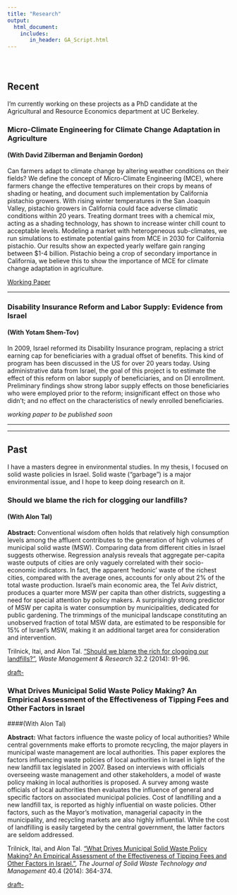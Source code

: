 ```yaml
---
title: "Research"
output: 
  html_document:
    includes:
       in_header: GA_Script.html
---
```


<br>

# {.tabset .tabset-fade .tabset-pills} 

## Recent

I'm currently working on these projects as a PhD candidate at the Agricultural 
and Resource Economics department at UC Berkeley.

### Micro-Climate Engineering for Climate Change Adaptation in Agriculture
#### (With David Zilberman and Benjamin Gordon)

Can farmers adapt to climate change by altering weather conditions on their fields? We define the concept of Micro-Climate Engineering (MCE), where farmers change the effective temperatures on their crops by means of shading or heating, and document such implementation by California pistachio growers. With rising winter temperatures in the San Joaquin Valley, pistachio growers in California could face adverse climatic conditions within 20 years. Treating dormant trees with a chemical mix, acting as a shading technology, has shown to increase winter chill count to acceptable levels. Modeling a market with heterogeneous sub-climates, we run simulations to estimate potential gains from MCE in 2030 for California pistachio. Our results show an expected yearly welfare gain ranging between $1-4 billion. Pistachio being a crop of secondary importance in California, we believe this to show the importance of MCE for climate change adaptation in agriculture.  

<a href="MCE-working-paper.pdf" onClick= "gtag('event', 'Downloads', {'file':'MCE-working-paper.pdf'});" target="_blank">Working Paper <i class="fa fa-file-pdf-o" aria-hidden="true"></i></a>

---

### Disability Insurance Reform and Labor Supply: Evidence from Israel
#### (With Yotam Shem-Tov)
In 2009, Israel reformed its Disability Insurance program, replacing a strict earning cap for beneficiaries with a gradual offset of benefits. This kind of program has been discussed in the US for over 20 years today. Using administrative data from Israel, the goal of this project is to estimate the effect of this reform on labor supply of beneficiaries, and on DI enrollment. Preliminary findings show strong labor supply effects on those beneficiaries who were employed prior to the reform; insignificant effect on those who didn't; and no effect on the characteristics of newly enrolled beneficiaries.

*working paper to be published soon*

---

---

## Past

I have a masters degree in environmental studies. In my thesis, I focused on solid waste policies in Israel. Solid waste ("garbage") is a major environmental issue, and I hope to keep doing research on it.

### Should we blame the rich for clogging our landfills?
#### (With Alon Tal)

**Abstract:** Conventional wisdom often holds that relatively high consumption levels among the affluent contributes to the generation of high volumes of municipal solid waste (MSW). Comparing data from different cities in Israel suggests otherwise. Regression analysis reveals that aggregate per-capita waste outputs of cities are only vaguely correlated with their socio-economic indicators. In fact, the apparent ‘hedonic’ waste of the richest cities, compared with the average ones, accounts for only about 2% of the total waste production. Israel’s main economic area, the Tel Aviv district, produces a quarter more MSW per capita than other districts, suggesting a need for special attention by policy makers. A surprisingly strong predictor of MSW per capita is water consumption by municipalities, dedicated for public gardening. The trimmings of the municipal landscape constituting an unobserved fraction of total MSW data, are estimated to be responsible for 15% of Israel’s MSW, making it an additional target area for consideration and intervention.

Trilnick, Itai, and Alon Tal. <a href="http://wmr.sagepub.com/content/32/2/91.short" target="_blank">"Should we blame the rich for clogging our landfills?"</a>, *Waste Management & Research* 32.2 (2014): 91-96.


<a href="trilnick2014should.pdf" target="_blank">draft-<i class="fa fa-file-pdf-o" aria-hidden="true"></i></a>


### What Drives Municipal Solid Waste Policy Making? An Empirical Assessment of the Effectiveness of Tipping Fees and Other Factors in Israel
####(With Alon Tal)

**Abstract:** What factors influence the waste policy of local authorities? While central governments make efforts to promote recycling, the major players in municipal waste management are local authorities. This paper explores the factors influencing waste policies of local authorities in Israel in light of the new landfill tax legislated in 2007. Based on interviews with officials overseeing waste management and other stakeholders, a model of waste policy making in local authorities is proposed. A survey among waste officials of local authorities then evaluates the influence of general and specific factors on associated municipal policies. Cost of landfilling and a new landfill tax, is reported as highly influential on waste policies. Other factors, such as the Mayor's motivation, managerial capacity in the municipality, and recycling markets are also highly influential. While the cost of landfilling is easily targeted by the central government, the latter factors are seldom addressed. 

Trilnick, Itai, and Alon Tal. <a href="http://www.ingentaconnect.com/content/jswt/jswt/2014/00000040/00000004/art00008" target="_blank">"What Drives Municipal Solid Waste Policy Making? An Empirical Assessment of the Effectiveness of Tipping Fees and Other Factors in Israel."</a>, *The Journal of Solid Waste Technology and Management* 40.4 (2014): 364-374.

<a href="trilnick2014whatdrives.pdf" target="_blank">draft-<i class="fa fa-file-pdf-o" aria-hidden="true"></i></a>
